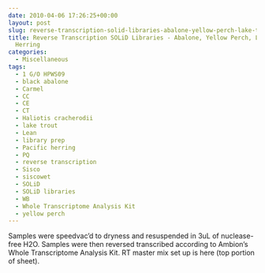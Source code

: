```yaml
---
date: 2010-04-06 17:26:25+00:00
layout: post
slug: reverse-transcription-solid-libraries-abalone-yellow-perch-lake-trout-herring
title: Reverse Transcription SOLiD Libraries - Abalone, Yellow Perch, Lake Trout,
  Herring
categories:
  - Miscellaneous
tags:
  - 1 G/O HPWS09
  - black abalone
  - Carmel
  - CC
  - CE
  - CT
  - Haliotis cracherodii
  - lake trout
  - Lean
  - library prep
  - Pacific herring
  - PQ
  - reverse transcription
  - Sisco
  - siscowet
  - SOLiD
  - SOLiD libraries
  - WB
  - Whole Transcriptome Analysis Kit
  - yellow perch
---
```


Samples were speedvac'd to dryness and resuspended in 3uL of nuclease-free H2O. Samples were then reversed transcribed according to Ambion's Whole Transcriptome Analysis Kit. RT master mix set up is here (top portion of sheet).
